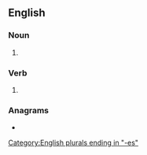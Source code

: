 {{also|Hashes}}
==English==

===Noun===
{{head|en|noun form}}

# {{plural of|hash|lang=en}}

===Verb===
{{head|en|verb form}}

# {{en-third-person singular of|hash}}

===Anagrams===
* {{anagrams|en|a=aehhss|Shesha}}

[[Category:English plurals ending in "-es"]]